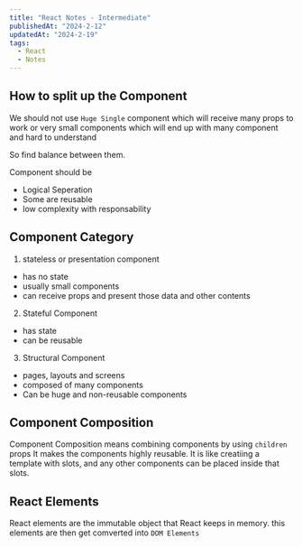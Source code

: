 ```yaml
---
title: "React Notes - Intermediate"
publishedAt: "2024-2-12"
updatedAt: "2024-2-19"
tags:
  - React
  - Notes
---
```


## How to split up the Component

We should not use `Huge Single` component which will receive many props to work or very small components
which will end up with many component and hard to understand

So find balance between them.

Component should be

- Logical Seperation
- Some are reusable
- low complexity with responsability

## Component Category

1. stateless or presentation component

- has no state
- usually small components
- can receive props and present those data and other contents

2. Stateful Component

- has state
- can be reusable

3. Structural Component

- pages, layouts and screens
- composed of many components
- Can be huge and non-reusable components

## Component Composition

Component Composition means combining components by using `children` props
It makes the components highly reusable.
It is like creatiing a template with slots, and any other components can be placed inside that slots.

## React Elements

React elements are the immutable object that React keeps in memory. this elements are then get comverted into `DOM Elements`
